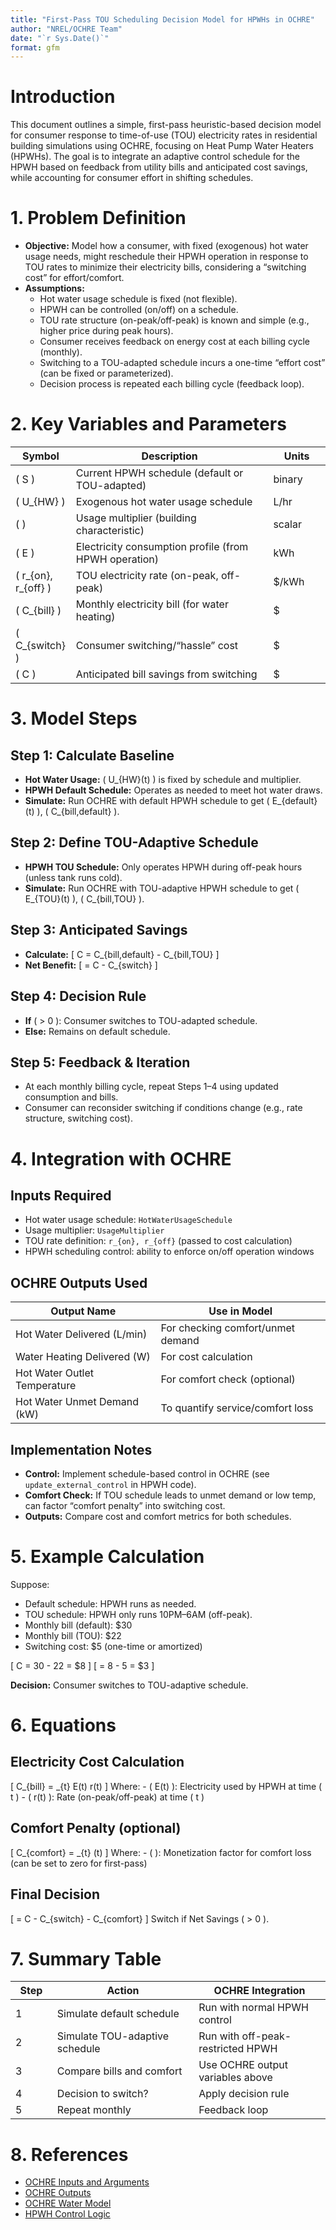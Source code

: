 ```yaml
---
title: "First-Pass TOU Scheduling Decision Model for HPWHs in OCHRE"
author: "NREL/OCHRE Team"
date: "`r Sys.Date()`"
format: gfm
---
```


# Introduction

This document outlines a simple, first-pass heuristic-based decision model for consumer response to time-of-use (TOU) electricity rates in residential building simulations using OCHRE, focusing on Heat Pump Water Heaters (HPWHs). The goal is to integrate an adaptive control schedule for the HPWH based on feedback from utility bills and anticipated cost savings, while accounting for consumer effort in shifting schedules.

# 1. Problem Definition

- **Objective:** Model how a consumer, with fixed (exogenous) hot water usage needs, might reschedule their HPWH operation in response to TOU rates to minimize their electricity bills, considering a "switching cost" for effort/comfort.
- **Assumptions:**
    - Hot water usage schedule is fixed (not flexible).
    - HPWH can be controlled (on/off) on a schedule.
    - TOU rate structure (on-peak/off-peak) is known and simple (e.g., higher price during peak hours).
    - Consumer receives feedback on energy cost at each billing cycle (monthly).
    - Switching to a TOU-adapted schedule incurs a one-time "effort cost" (can be fixed or parameterized).
    - Decision process is repeated each billing cycle (feedback loop).

# 2. Key Variables and Parameters

| Symbol         | Description                                           | Units          |
|----------------|------------------------------------------------------|----------------|
| \( S \)        | Current HPWH schedule (default or TOU-adapted)       | binary         |
| \( U_{HW} \)   | Exogenous hot water usage schedule                   | L/hr           |
| \( \lambda \)  | Usage multiplier (building characteristic)           | scalar         |
| \( E \)        | Electricity consumption profile (from HPWH operation)| kWh            |
| \( r_{on}, r_{off} \) | TOU electricity rate (on-peak, off-peak)     | $/kWh          |
| \( C_{bill} \) | Monthly electricity bill (for water heating)         | $              |
| \( C_{switch} \) | Consumer switching/"hassle" cost                   | $              |
| \( \Delta C \) | Anticipated bill savings from switching              | $              |

# 3. Model Steps

## Step 1: Calculate Baseline

- **Hot Water Usage:** \( U_{HW}(t) \) is fixed by schedule and multiplier.
- **HPWH Default Schedule:** Operates as needed to meet hot water draws.
- **Simulate:** Run OCHRE with default HPWH schedule to get \( E_{default}(t) \), \( C_{bill,default} \).

## Step 2: Define TOU-Adaptive Schedule

- **HPWH TOU Schedule:** Only operates HPWH during off-peak hours (unless tank runs cold).
- **Simulate:** Run OCHRE with TOU-adaptive HPWH schedule to get \( E_{TOU}(t) \), \( C_{bill,TOU} \).

## Step 3: Anticipated Savings

- **Calculate:**
    \[
    \Delta C = C_{bill,default} - C_{bill,TOU}
    \]
- **Net Benefit:**
    \[
    \text{Net Savings} = \Delta C - C_{switch}
    \]

## Step 4: Decision Rule

- **If** \( \text{Net Savings} > 0 \): Consumer switches to TOU-adapted schedule.
- **Else:** Remains on default schedule.

## Step 5: Feedback & Iteration

- At each monthly billing cycle, repeat Steps 1–4 using updated consumption and bills.
- Consumer can reconsider switching if conditions change (e.g., rate structure, switching cost).

# 4. Integration with OCHRE

## Inputs Required

- Hot water usage schedule: `HotWaterUsageSchedule`
- Usage multiplier: `UsageMultiplier`
- TOU rate definition: `r_{on}, r_{off}` (passed to cost calculation)
- HPWH scheduling control: ability to enforce on/off operation windows

## OCHRE Outputs Used

| Output Name                   | Use in Model                         |
|-------------------------------|--------------------------------------|
| Hot Water Delivered (L/min)   | For checking comfort/unmet demand    |
| Water Heating Delivered (W)   | For cost calculation                 |
| Hot Water Outlet Temperature  | For comfort check (optional)         |
| Hot Water Unmet Demand (kW)   | To quantify service/comfort loss     |

## Implementation Notes

- **Control:** Implement schedule-based control in OCHRE (see `update_external_control` in HPWH code).
- **Comfort Check:** If TOU schedule leads to unmet demand or low temp, can factor "comfort penalty" into switching cost.
- **Outputs:** Compare cost and comfort metrics for both schedules.

# 5. Example Calculation

Suppose:

- Default schedule: HPWH runs as needed.
- TOU schedule: HPWH only runs 10PM–6AM (off-peak).
- Monthly bill (default): $30
- Monthly bill (TOU): $22
- Switching cost: $5 (one-time or amortized)

\[
\Delta C = 30 - 22 = \$8
\]
\[
\text{Net Savings} = 8 - 5 = \$3
\]

**Decision:** Consumer switches to TOU-adaptive schedule.

# 6. Equations

## Electricity Cost Calculation

\[
C_{bill} = \sum_{t} E(t) \cdot r(t)
\]
Where:
- \( E(t) \): Electricity used by HPWH at time \( t \)
- \( r(t) \): Rate (on-peak/off-peak) at time \( t \)

## Comfort Penalty (optional)

\[
C_{comfort} = \alpha \cdot \sum_{t} \text{Unmet Demand}(t)
\]
Where:
- \( \alpha \): Monetization factor for comfort loss (can be set to zero for first-pass)

## Final Decision

\[
\text{Net Savings} = \Delta C - C_{switch} - C_{comfort}
\]
Switch if Net Savings \( > 0 \).

# 7. Summary Table

| Step         | Action                                      | OCHRE Integration                        |
|--------------|---------------------------------------------|------------------------------------------|
| 1            | Simulate default schedule                   | Run with normal HPWH control             |
| 2            | Simulate TOU-adaptive schedule              | Run with off-peak-restricted HPWH        |
| 3            | Compare bills and comfort                   | Use OCHRE output variables above         |
| 4            | Decision to switch?                         | Apply decision rule                      |
| 5            | Repeat monthly                              | Feedback loop                            |

# 8. References

- [OCHRE Inputs and Arguments](https://github.com/NREL/OCHRE/blob/main/docs/source/InputsAndArguments.rst)
- [OCHRE Outputs](https://github.com/NREL/OCHRE/blob/main/docs/source/Outputs.rst)
- [OCHRE Water Model](https://github.com/NREL/OCHRE/blob/main/ochre/Models/Water.py)
- [HPWH Control Logic](https://github.com/NREL/OCHRE/blob/main/ochre/Equipment/WaterHeater.py)
